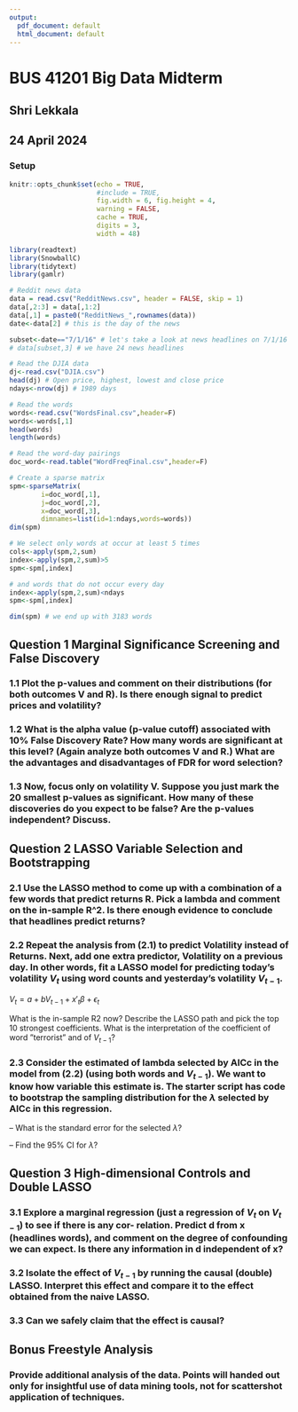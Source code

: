 ```yaml
---
output:
  pdf_document: default
  html_document: default
---
```


# BUS 41201 Big Data Midterm

## Shri Lekkala

## 24 April 2024

### Setup

```r
knitr::opts_chunk$set(echo = TRUE, 
                      #include = TRUE, 
                      fig.width = 6, fig.height = 4,
                      warning = FALSE,
                      cache = TRUE,
                      digits = 3,
                      width = 48) 

library(readtext)
library(SnowballC)
library(tidytext)
library(gamlr)
```

```r
# Reddit news data
data = read.csv("RedditNews.csv", header = FALSE, skip = 1)
data[,2:3] = data[,1:2]
data[,1] = paste0("RedditNews_",rownames(data))
date<-data[2] # this is the day of the news

subset<-date=="7/1/16" # let's take a look at news headlines on 7/1/16
# data[subset,3] # we have 24 news headlines
```

```r
# Read the DJIA data
dj<-read.csv("DJIA.csv")
head(dj) # Open price, highest, lowest and close price
ndays<-nrow(dj) # 1989 days
```

```r
# Read the words
words<-read.csv("WordsFinal.csv",header=F)
words<-words[,1]
head(words)
length(words)
```

```r

# Read the word-day pairings
doc_word<-read.table("WordFreqFinal.csv",header=F)

# Create a sparse matrix
spm<-sparseMatrix(
		i=doc_word[,1],
		j=doc_word[,2],
		x=doc_word[,3],
		dimnames=list(id=1:ndays,words=words))
dim(spm)

# We select only words at occur at least 5 times
cols<-apply(spm,2,sum)
index<-apply(spm,2,sum)>5
spm<-spm[,index]

# and words that do not occur every day
index<-apply(spm,2,sum)<ndays
spm<-spm[,index]

dim(spm) # we end up with 3183 words
```

\newpage

## Question 1 Marginal Significance Screening and False Discovery

### 1.1 Plot the p-values and comment on their distributions (for both outcomes V and R). Is there enough signal to predict prices and volatility?

### 1.2 What is the alpha value (p-value cutoff) associated with 10% False Discovery Rate? How many words are significant at this level? (Again analyze both outcomes V and R.) What are the advantages and disadvantages of FDR for word selection?

### 1.3 Now, focus only on volatility V. Suppose you just mark the 20 smallest p-values as significant. How many of these discoveries do you expect to be false? Are the p-values independent? Discuss.

\newpage

## Question 2 LASSO Variable Selection and Bootstrapping

### 2.1 Use the LASSO method to come up with a combination of a few words that predict returns R. Pick a lambda and comment on the in-sample R\^2. Is there enough evidence to conclude that headlines predict returns?

### 2.2 Repeat the analysis from (2.1) to predict Volatility instead of Returns. Next, add one extra predictor, Volatility on a previous day. In other words, fit a LASSO model for predicting today’s volatility $V_t$ using word counts and yesterday’s volatility $V_{t - 1}$.

$V_t = a + b V_{t-1} + x'_t \beta + \epsilon_t$

What is the in-sample R2 now? Describe the LASSO path and pick the top 10 strongest coefficients. What is the interpretation of the coefficient of word ”terrorist” and of $V_{t - 1}$?

### 2.3 Consider the estimated of lambda selected by AICc in the model from (2.2) (using both words and $V_{t - 1}$). We want to know how variable this estimate is. The starter script has code to bootstrap the sampling distribution for the $\lambda$ selected by AICc in this regression.

– What is the standard error for the selected $\lambda$?

– Find the 95% CI for $\lambda$?

\newpage

## Question 3 High-dimensional Controls and Double LASSO

### 3.1 Explore a marginal regression (just a regression of $V_t$ on $V_{t - 1}$) to see if there is any cor- relation. Predict d from x (headlines words), and comment on the degree of confounding we can expect. Is there any information in d independent of x?

### 3.2 Isolate the effect of $V_{t - 1}$ by running the causal (double) LASSO. Interpret this effect and compare it to the effect obtained from the naive LASSO.

### 3.3 Can we safely claim that the effect is causal?

\newpage

## Bonus Freestyle Analysis

### Provide additional analysis of the data. Points will handed out only for insightful use of data mining tools, not for scattershot application of techniques.

